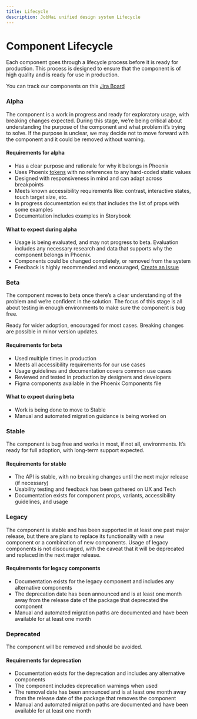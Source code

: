 ```yaml
---
title: Lifecycle
description: JobHai unified design system Lifecycle
---
```




# Component Lifecycle


Each component goes through a lifecycle process before it is ready for production. This process is designed to ensure that the component is of high quality and is ready for use in production.


 <Callout>You can track our components on this <a className='underline' href="https://infoedge.atlassian.net/jira/core/projects/JHDS/list">Jira Board</a> </Callout>

### Alpha

The component is a work in progress and ready for exploratory usage, with breaking changes expected. 
During this stage, we’re being critical about understanding the purpose of the component and what problem it’s trying to solve.
If the purpose is unclear, we may decide not to move forward with the component and it could be removed without warning.

#### Requirements for alpha

- Has a clear purpose and rationale for why it belongs in Phoenix
- Uses Phoenix [tokens](/token/intro) with no references to any hard-coded static values
- Designed with responsiveness in mind and can adapt across breakpoints
- Meets known accessibility requirements like: contrast, interactive states, touch target size, etc.
- In progress documentation exists that includes the list of props with some examples
- Documentation includes examples in Storybook

#### What to expect during alpha

- Usage is being evaluated, and may not progress to beta. Evaluation includes any necessary research and data that supports why the component belongs in Phoenix.
- Components could be changed completely, or removed from the system
- Feedback is highly recommended and encouraged, [Create an issue](https://github.com/Shopify/Phoenix/issues/new)



### Beta

The component moves to beta once there’s a clear understanding of the problem and we’re confident in the solution. The focus of this stage is all about testing in enough environments to make sure the component is bug free.

Ready for wider adoption, encouraged for most cases. Breaking changes are possible in minor version updates.

#### Requirements for beta

- Used multiple times in production 
- Meets all  accessibility requirements for our use cases
- Usage guidelines and documentation covers common use cases
- Reviewed and tested in production by designers and developers
- Figma components available in the Phoenix Components file

#### What to expect during beta

- Work is being done to move to Stable
- Manual and automated migration guidance is being worked on

### Stable

The component is bug free and works in most, if not all, environments. It’s ready for full adoption, with long-term support expected.

#### Requirements for stable

- The API is stable, with no breaking changes until the next major release (if necessary)
- Usability testing and feedback has been gathered on UX and Tech
- Documentation exists for component props, variants, accessibility guidelines, and usage




### Legacy

The component is stable and has been supported in at least one past major release, but there are plans to replace its functionality with a new component or a combination of new components. Usage of legacy components is not discouraged, with the caveat that it will be deprecated and replaced in the next major release.

#### Requirements for legacy components

- Documentation exists for the legacy component and includes any alternative components
- The deprecation date has been announced and is at least one month away from the release date of the package that deprecated the component
- Manual and automated migration paths are documented and have been available for at least one month



### Deprecated

The component will be removed and should be avoided.

#### Requirements for deprecation

- Documentation exists for the deprecation and includes any alternative components
- The component includes deprecation warnings when used
- The removal date has been announced and is at least one month away from the release date of the package that removes the component
- Manual and automated migration paths are documented and have been available for at least one month
